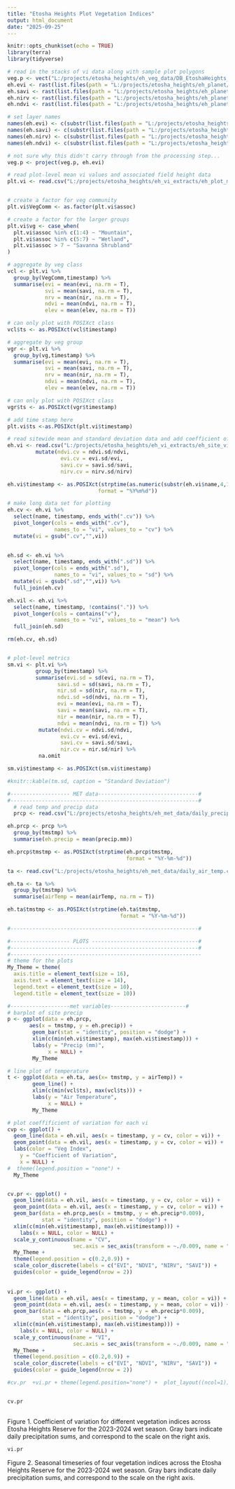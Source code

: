 ```yaml
---
title: "Etosha Heights Plot Vegetation Indices"
output: html_document
date: "2025-09-25"
---
```


```r
knitr::opts_chunk$set(echo = TRUE)
library(terra)
library(tidyverse)
```

```r
# read in the stacks of vi data along with sample plot polygons
veg.p <- vect("L:/projects/etosha_heights/eh_veg_data/DB_EtoshaHeights_VegTransects_5m_buffer.shp")
eh.evi <- rast(list.files(path = "L:/projects/etosha_heights/eh_planet/evi/", pattern = glob2rx("*.tif"), full.names = T))
eh.savi <- rast(list.files(path = "L:/projects/etosha_heights/eh_planet/savi/", pattern = glob2rx("*.tif"), full.names = T))
eh.nirv <- rast(list.files(path = "L:/projects/etosha_heights/eh_planet/nirv/", pattern = glob2rx("*.tif"), full.names = T))
eh.ndvi <- rast(list.files(path = "L:/projects/etosha_heights/eh_planet/ndvi/", pattern = glob2rx("*.tif"), full.names = T))

# set layer names 
names(eh.evi) <- c(substr(list.files(path = "L:/projects/etosha_heights/eh_planet/evi/",pattern = glob2rx("*.tif")),1,11))
names(eh.savi) <- c(substr(list.files(path = "L:/projects/etosha_heights/eh_planet/savi/",pattern = glob2rx("*.tif")),1,11))
names(eh.nirv) <- c(substr(list.files(path = "L:/projects/etosha_heights/eh_planet/nirv/",pattern = glob2rx("*.tif")),1,11))
names(eh.ndvi) <- c(substr(list.files(path = "L:/projects/etosha_heights/eh_planet/ndvi/",pattern = glob2rx("*.tif")),1,11))

# not sure why this didn't carry through from the processing step...
veg.p <- project(veg.p, eh.evi)

# read plot-level mean vi values and associated field height data
plt.vi <- read.csv("L:/projects/etosha_heights/eh_vi_extracts/eh_plot_mean_vi.csv", header = T)


# create a factor for veg community
plt.vi$VegComm <- as.factor(plt.vi$assoc)

# create a factor for the larger groups
plt.vi$vg <- case_when(
  plt.vi$assoc %in% c(1:4) ~ "Mountain", 
  plt.vi$assoc %in% c(5:7) ~ "Wetland", 
  plt.vi$assoc > 7 ~ "Savanna Shrubland"
)

# aggregate by veg class
vcl <- plt.vi %>%
  group_by(VegComm,timestamp) %>%
  summarise(evi = mean(evi, na.rm = T),
            svi = mean(savi, na.rm = T),
            nrv = mean(nir, na.rm = T),
            ndvi = mean(ndvi, na.rm = T),
            elev = mean(elev, na.rm = T))

# can only plot with POSIXct class
vcl$ts <- as.POSIXct(vcl$timestamp)

# aggregate by veg group
vgr <- plt.vi %>%
  group_by(vg,timestamp) %>%
  summarise(evi = mean(evi, na.rm = T),
            svi = mean(savi, na.rm = T),
            nrv = mean(nir, na.rm = T),
            ndvi = mean(ndvi, na.rm = T),
            elev = mean(elev, na.rm = T))

# can only plot with POSIXct class
vgr$ts <- as.POSIXct(vgr$timestamp)

# add time stamp here
plt.vi$ts <-as.POSIXct(plt.vi$timestamp)
```


```r

# read sitewide mean and standard deviation data and add coefficient of variation
eh.vi <- read.csv("L:/projects/etosha_heights/eh_vi_extracts/eh_site_vi.csv", header = T) %>%
         mutate(ndvi.cv = ndvi.sd/ndvi,
                 evi.cv = evi.sd/evi,
                 savi.cv = savi.sd/savi,
                 nirv.cv = nirv.sd/nirv)

eh.vi$timestamp <- as.POSIXct(strptime(as.numeric(substr(eh.vi$name,4,11)), 
                             format = "%Y%m%d"))

# make long data set for plotting
eh.cv <- eh.vi %>%
  select(name, timestamp, ends_with(".cv")) %>%
  pivot_longer(cols = ends_with(".cv"),
               names_to = "vi", values_to = "cv") %>%
  mutate(vi = gsub(".cv","",vi))
 

eh.sd <- eh.vi %>%
  select(name, timestamp, ends_with(".sd")) %>%
  pivot_longer(cols = ends_with(".sd"),
               names_to = "vi", values_to = "sd") %>%
  mutate(vi = gsub(".sd","",vi)) %>%
  full_join(eh.cv)

eh.vil <- eh.vi %>%
  select(name, timestamp, !contains(".")) %>%
  pivot_longer(cols = contains("v"),
               names_to = "vi", values_to = "mean") %>%
  full_join(eh.sd)

rm(eh.cv, eh.sd)


# plot-level metrics
sm.vi <- plt.vi %>%
         group_by(timestamp) %>%
         summarise(evi.sd = sd(evi, na.rm = T),
                savi.sd = sd(savi, na.rm = T),
                nir.sd = sd(nir, na.rm = T),
                ndvi.sd =sd(ndvi, na.rm = T),
                evi = mean(evi, na.rm = T),
                savi = mean(savi, na.rm = T),
                nir = mean(nir, na.rm = T),
                ndvi = mean(ndvi, na.rm = T)) %>%
          mutate(ndvi.cv = ndvi.sd/ndvi,
                 evi.cv = evi.sd/evi,
                 savi.cv = savi.sd/savi,
                 nir.cv = nir.sd/nir) %>%
          na.omit

sm.vi$timestamp <- as.POSIXct(sm.vi$timestamp)

#knitr::kable(tm.sd, caption = "Standard Deviation")

```


```r
#------------------- MET data--------------------------------#
#------------------------------------------------------------#  
  # read temp and precip data
  prcp <- read.csv("L:/projects/etosha_heights/eh_met_data/daily_precip.csv", header = T)

eh.prcp <- prcp %>%
  group_by(tmstmp) %>%
  summarise(eh.precip = mean(precip.mm))

eh.prcp$tmstmp <- as.POSIXct(strptime(eh.prcp$tmstmp,
                                      format = "%Y-%m-%d"))

ta <- read.csv("L:/projects/etosha_heights/eh_met_data/daily_air_temp.csv", header = T)

eh.ta <- ta %>%
  group_by(tmstmp) %>%
  summarise(airTemp = mean(airTemp, na.rm = T))

eh.ta$tmstmp <- as.POSIXct(strptime(eh.ta$tmstmp,
                                    format = "%Y-%m-%d"))

#------------------------------------------------------------#
```



```r
#------------------- PLOTS ----------------------------------#
#------------------------------------------------------------#
#-------------------------------------------------------------
# theme for the plots
My_Theme = theme(
  axis.title = element_text(size = 16),
  axis.text = element_text(size = 14),
  legend.text = element_text(size = 10),
  legend.title = element_text(size = 10))

#-------------------met variables------------------------#    
# barplot of site precip
p <- ggplot(data = eh.prcp,
       aes(x = tmstmp, y = eh.precip)) +
        geom_bar(stat = "identity", position = "dodge") +
        xlim(c(min(eh.vi$timestamp), max(eh.vi$timestamp))) +
        labs(y = "Precip (mm)",
             x = NULL) +
        My_Theme

# line plot of temperature
t <- ggplot(data = eh.ta, aes(x= tmstmp, y = airTemp)) +
        geom_line() + 
        xlim(c(min(vcl$ts), max(vcl$ts))) +
        labs(y = "Air Temperature", 
             x = NULL) + 
        My_Theme

# plot coeffificient of variation for each vi
cvp <- ggplot() + 
  geom_line(data = eh.vil, aes(x = timestamp, y = cv, color = vi)) +
  geom_point(data = eh.vil, aes(x = timestamp, y = cv, color = vi)) + 
  labs(color = "Veg Index", 
    y = "Coefficient of Variation", 
    x = NULL) +
#  theme(legend.position = "none") + 
  My_Theme


cv.pr <- ggplot() + 
  geom_line(data = eh.vil, aes(x = timestamp, y = cv, color = vi)) +
  geom_point(data = eh.vil, aes(x = timestamp, y = cv, color = vi)) +
  geom_bar(data = eh.prcp,aes(x = tmstmp, y = eh.precip*0.009),
           stat = "identity", position = "dodge") +
  xlim(c(min(eh.vi$timestamp), max(eh.vi$timestamp))) +
    labs(x = NULL, color = NULL) +
  scale_y_continuous(name = "CV",
                     sec.axis = sec_axis(transform = ~./0.009, name = "Precipitation (mm)")) +
  My_Theme +
  theme(legend.position = c(0.2,0.9)) + 
  scale_color_discrete(labels = c("EVI", "NDVI", "NIRV", "SAVI")) +
  guides(color = guide_legend(nrow = 2)) 
  
 
vi.pr <- ggplot() + 
  geom_line(data = eh.vil, aes(x = timestamp, y = mean, color = vi)) +
  geom_point(data = eh.vil, aes(x = timestamp, y = mean, color = vi)) +
  geom_bar(data = eh.prcp,aes(x = tmstmp, y = eh.precip*0.009),
           stat = "identity", position = "dodge") +
  xlim(c(min(eh.vi$timestamp), max(eh.vi$timestamp))) +
    labs(x = NULL, color = NULL) +
  scale_y_continuous(name = "VI",
                     sec.axis = sec_axis(transform = ~./0.009, name = "Precipitation (mm)")) +
  My_Theme +
  theme(legend.position = c(0.2,0.9)) + 
  scale_color_discrete(labels = c("EVI", "NDVI", "NIRV", "SAVI")) +
  guides(color = guide_legend(nrow = 2)) 

#cv.pr  +vi.pr + theme(legend.position="none") +  plot_layout((ncol=1))


cv.pr
  
```


Figure 1. Coefficient of variation for different vegetation indices across Etosha Heights Reserve for the 2023-2024 wet season. Gray bars indicate daily precipitation sums, and correspond to the scale on the right axis. 



```r
vi.pr
```


Figure 2. Seasonal timeseries of four vegetation indices across the Etosha Heights Reserve for the 2023-2024 wet season. Gray bars indicate daily precipitation sums, and correspond to the scale on the right axis. 

